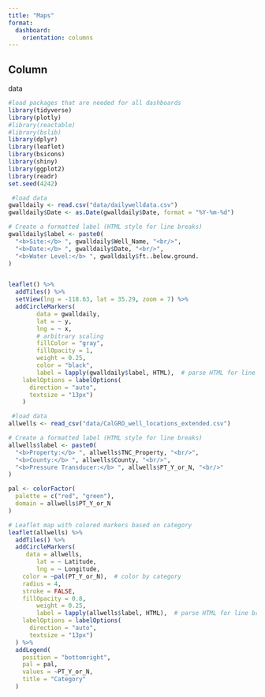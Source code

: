 ```yaml
---
title: "Maps"
format: 
  dashboard: 
    orientation: columns
---
```



## Column{width="50%"}

data


```r
#load packages that are needed for all dashboards
library(tidyverse)
library(plotly)             
#library(reactable)
#library(bslib)
library(dplyr)
library(leaflet)
library(bsicons)
library(shiny)
library(ggplot2)
library(readr)
set.seed(4242)
```


```r
 #load data
gwalldaily <- read.csv("data/dailywelldata.csv")
gwalldaily$Date <- as.Date(gwalldaily$Date, format = "%Y-%m-%d")

# Create a formatted label (HTML style for line breaks)
gwalldaily$label <- paste0(
  "<b>Site:</b> ", gwalldaily$Well_Name, "<br/>",
  "<b>Date:</b> ", gwalldaily$Date, "<br/>",
  "<b>Water Level:</b> ", gwalldaily$ft..below.ground.
)


leaflet() %>%
  addTiles() %>%
  setView(lng = -118.63, lat = 35.29, zoom = 7) %>% 
  addCircleMarkers(
        data = gwalldaily,
        lat = ~ y,
        lng = ~ x,
        # arbitrary scaling
        fillColor = "gray",
        fillOpacity = 1,
        weight = 0.25,
        color = "black",
        label = lapply(gwalldaily$label, HTML),  # parse HTML for line breaks
    labelOptions = labelOptions(
      direction = "auto",
      textsize = "13px")
    )

```


```r
 #load data
allwells <- read_csv("data/CalGRO_well_locations_extended.csv")

# Create a formatted label (HTML style for line breaks)
allwells$label <- paste0(
  "<b>Property:</b> ", allwells$TNC_Property, "<br/>",
  "<b>County:</b> ", allwells$County, "<br/>",
  "<b>Pressure Transducer:</b> ", allwells$PT_Y_or_N, "<br/>"
)

pal <- colorFactor(
  palette = c("red", "green"),
  domain = allwells$PT_Y_or_N
)

# Leaflet map with colored markers based on category
leaflet(allwells) %>%
  addTiles() %>%
  addCircleMarkers(
     data = allwells,
        lat = ~ Latitude,
        lng = ~ Longitude,
    color = ~pal(PT_Y_or_N),  # color by category
    radius = 4,
    stroke = FALSE,
    fillOpacity = 0.8,
        weight = 0.25,
        label = lapply(allwells$label, HTML),  # parse HTML for line breaks
    labelOptions = labelOptions(
      direction = "auto",
      textsize = "13px")
  ) %>%
  addLegend(
    position = "bottomright",
    pal = pal,
    values = ~PT_Y_or_N,
    title = "Category"
  )
```
